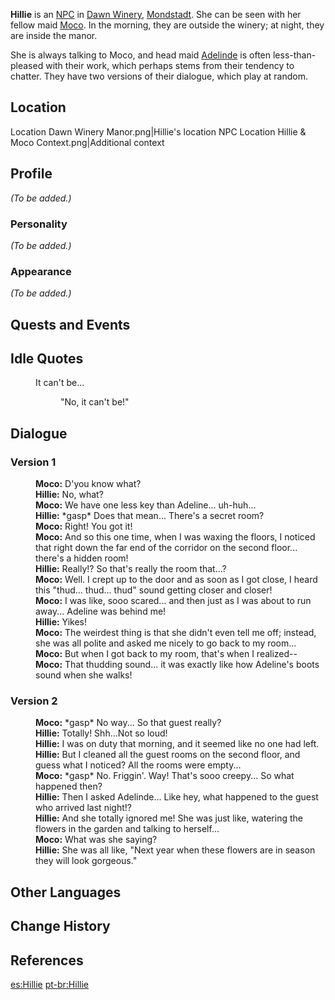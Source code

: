 {{Meta
<!-- REMOVE THIS TEMPLATE AFTER ADDING MISSING INFO -->
|missing_NPC_profile  = yes
}}
{{Character Infobox
|type             = NPC
|region           = Mondstadt
|image            = NPC Hillie.png
|affiliation      = Dawn Winery
|voiceEN          = [https://jenniferlosi.com/ Jennifer Losi]<ref>Twitter: [https://twitter.com/JenLosi/status/1326965079602958336 EN VA Self Announcement]</ref>
|voiceJP          = [http://amuleto.jp/talents/amemiyamito.html Mito Amemiya ({{ja|雨宮 美都}})]<ref>Amuleto: [http://amuleto.jp/talents/amemiyamito.html JP VA's Profile]</ref>
}}
'''Hillie''' is an [[NPC]] in [[Dawn Winery]], [[Mondstadt]]. She can be seen with her fellow maid [[Moco]]. In the morning, they are outside the winery; at night, they are inside the manor.

She is always talking to Moco, and head maid [[Adelinde]] is often less-than-pleased with their work, which perhaps stems from their tendency to chatter. They have two versions of their dialogue, which play at random.

==Location==
<gallery>
Location Dawn Winery Manor.png|Hillie's location
NPC Location Hillie & Moco Context.png|Additional context
</gallery>

==Profile==
<!--detailed story/lore information goes here-->
''(To be added.)''

===Personality===
''(To be added.)''

===Appearance===
''(To be added.)''

==Quests and Events==
{{Quests and Events}}

==Idle Quotes==
{{Dialogue start}}
: {{DIcon|Idle}} It can't be...
:: {{A|VO Hillie 01.ogg}} "No, it can't be!"
{{Dialogue end}}

==Dialogue==
===Version 1===
{{Dialogue start}}
:'''Moco:''' D'you know what?
:'''Hillie:''' No, what?
:'''Moco:''' We have one less key than Adeline... uh-huh...
:'''Hillie:''' *gasp* Does that mean... There's a secret room?
:'''Moco:''' Right! You got it!
:'''Moco:''' And so this one time, when I was waxing the floors, I noticed that right down the far end of the corridor on the second floor... there's a hidden room!
:'''Hillie:''' Really!? So that's really the room that...?
:'''Moco:''' Well. I crept up to the door and as soon as I got close, I heard this "thud... thud... thud" sound getting closer and closer!
:'''Moco:''' I was like, sooo scared... and then just as I was about to run away... Adeline was behind me!
:'''Hillie:''' Yikes!
:'''Moco:''' The weirdest thing is that she didn't even tell me off; instead, she was all polite and asked me nicely to go back to my room...
:'''Moco:''' But when I got back to my room, that's when I realized--
:'''Moco:''' That thudding sound... it was exactly like how Adeline's boots sound when she walks!
{{Dialogue end}}

===Version 2===
{{Dialogue start}}
:'''Moco:''' *gasp* No way... So that guest really?
:'''Hillie:''' Totally! Shh...Not so loud!
:'''Hillie:''' I was on duty that morning, and it seemed like no one had left.
:'''Hillie:''' But I cleaned all the guest rooms on the second floor, and guess what I noticed? All the rooms were empty...
:'''Moco:''' *gasp* No. Friggin'. Way! That's sooo creepy... So what happened then?
:'''Hillie:''' Then I asked Adelinde... Like hey, what happened to the guest who arrived last night!?
:'''Hillie:''' And she totally ignored me! She was just like, watering the flowers in the garden and talking to herself...
:'''Moco:''' What was she saying?
:'''Hillie:''' She was all like, "Next year when these flowers are in season they will look gorgeous."
{{Dialogue end}}

==Other Languages==
{{Other Languages
|default_hidden = 1
|en      = Hillie
|zhs     = 海莉
|zhs_rm  = Hǎilì
|zht     = 海莉
|zht_rm  = Hǎilì
|ja      = ヘイリー
|ja_rm   = Heirii
|ko      = 하일리
|ko_rm   = Hailli
|es      = Hillie
|fr      = Hillie
|ru      = Хилли
|th      = Hillie
|vi      = Hillie
|de      = Hillie
|id      = Hillie
|pt      = Hillie
|tr      = Hillie
|it      = Hillie
}}

==Change History==
{{Change History|1.0}}

==References==
{{Reflist}}

[[es:Hillie]]
[[pt-br:Hillie]]
